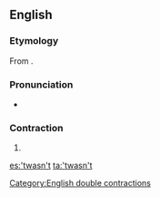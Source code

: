 ==English==

===Etymology===
From {{suffix|'twas|n't|lang=en|alt1=’twas|alt2=n’t}}.

===Pronunciation===
* {{a|UK}} {{IPA|/ˈtwɒ.zn̩t/|lang=en}}

===Contraction===
{{en-cont|head=’twasn’t}}

# {{contraction of|[[it]] [[was]] [[not]]|lang=en}}

[[Category:English double contractions]]

[[es:'twasn't]]
[[ta:'twasn't]]